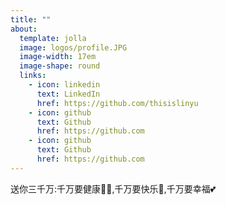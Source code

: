```yaml
---
title: ""
about:
  template: jolla
  image: logos/profile.JPG
  image-width: 17em
  image-shape: round
  links:
    - icon: linkedin 
      text: LinkedIn
      href: https://github.com/thisislinyu
    - icon: github
      text: Github
      href: https://github.com
    - icon: github
      text: Github
      href: https://github.com
---
```


送你三千万:千万要健康🏃‍♀️,千万要快乐🌻,千万要幸福💕
